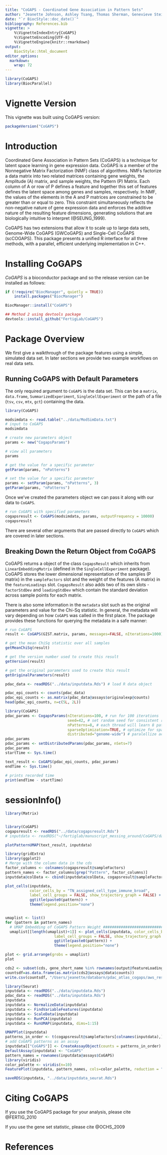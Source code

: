 ```yaml
---
title: "CoGAPS - Coordinated Gene Association in Pattern Sets"
author: "Jeanette Johnson, Ashley Tsang, Thomas Sherman, Genevieve Stein-O'Brien, Hyejune Limb, Elana Fertig"
date: "`r BiocStyle::doc_date()`"
bibliography: References.bib
vignette: >
    %\VignetteIndexEntry{CoGAPS}
    %\VignetteEncoding{UTF-8}
    %\VignetteEngine{knitr::rmarkdown}
output: 
    BiocStyle::html_document
editor_options: 
  markdown: 
    wrap: 72
---
```


```r
library(CoGAPS)
library(BiocParallel)
```

# Vignette Version

This vignette was built using CoGAPS version:

```r
packageVersion("CoGAPS")
```

# Introduction

Coordinated Gene Association in Pattern Sets (CoGAPS) is a technique for
latent space learning in gene expression data. CoGAPS is a member of the
Nonnegative Matrix Factorization (NMF) class of algorithms. NMFs
factorize a data matrix into two related matrices containing gene
weights, the Amplitude (A) matrix, and sample weights, the Pattern (P)
Matrix. Each column of A or row of P defines a feature and together this
set of features defines the latent space among genes and samples,
respectively. In NMF, the values of the elements in the A and P matrices
are constrained to be greater than or equal to zero. This constraint
simultaneously reflects the non-negative nature of gene expression data
and enforces the additive nature of the resulting feature dimensions,
generating solutions that are biologically intuitive to interpret
(@SEUNG_1999).

CoGAPS has two extensions that allow it to scale up to large data sets,
Genome-Wide CoGAPS (GWCoGAPS) and Single-Cell CoGAPS (scCOGAPS). This
package presents a unified R interface for all three methods, with a
parallel, efficient underlying implementation in C++.

# Installing CoGAPS

*CoGAPS* is a bioconductor package and so the release version can be
installed as follows:

```r
if (!require("BiocManager", quietly = TRUE))
    install.packages("BiocManager")

BiocManager::install("CoGAPS")

## Method 2 using devtools package
devtools::install_github("FertigLab/CoGAPS")
```

# Package Overview

We first give a walkthrough of the package features using a simple,
simulated data set. In later sections we provide two example workflows
on real data sets.

## Running CoGAPS with Default Parameters

The only required argument to `CoGAPS` is the data set. This can be a
`matrix`, `data.frame`, `SummarizedExperiment`, `SingleCellExperiment`
or the path of a file (`tsv`, `csv`, `mtx`, `gct`) containing the data.

```r
library(CoGAPS)
```

```r
modsimdata <- read.table("../data/ModSimData.txt")
# input to CoGAPS
modsimdata

# create new parameters object
params <- new("CogapsParams")

# view all parameters
params

# get the value for a specific parameter
getParam(params, "nPatterns")

# set the value for a specific parameter
params <- setParam(params, "nPatterns", 3)
getParam(params, "nPatterns")
```

Once we've created the parameters object we can pass it along with our
data to `CoGAPS`.

```r
# run CoGAPS with specified parameters
cogapsresult <- CoGAPS(modsimdata, params, outputFrequency = 10000)
cogapsresult
```

There are several other arguments that are passed directly to `CoGAPS`
which are covered in later sections.

## Breaking Down the Return Object from CoGAPS

CoGAPS returns a object of the class `CogapsResult` which inherits from
`LinearEmbeddingMatrix` (defined in the `SingleCellExperiment` package).
CoGAPS stores the lower dimensional representation of the samples (P
matrix) in the `sampleFactors` slot and the weight of the features (A
matrix) in the `featureLoadings` slot. `CogapsResult` also adds two of
its own slots - `factorStdDev` and `loadingStdDev` which contain the
standard deviation across sample points for each matrix.

There is also some information in the `metadata` slot such as the
original parameters and value for the Chi-Sq statistic. In general, the
metadata will vary depending on how `CoGAPS` was called in the first
place. The package provides these functions for querying the metadata in
a safe manner:

```r
# run CoGAPS
result <- CoGAPS(GIST.matrix, params, messages=FALSE, nIterations=1000)

# get the mean ChiSq statistic over all samples
getMeanChiSq(result)

# get the version number used to create this result
getVersion(result)

# get the original parameters used to create this result
getOriginalParameters(result)
```

```r
pdac_data <- readRDS("../data/inputdata.Rds") # load R data object 

pdac_epi_counts <- counts(pdac_data)
pdac_epi_counts <- as.matrix(pdac_data@assays$originalexp@counts)
head(pdac_epi_counts, n=c(5L, 2L))

library(CoGAPS)
pdac_params <- CogapsParams(nIterations=100, # run for 100 iterations 
                            seed=42, # set random seed for consistent results across stochastic runs
                            nPatterns=8, # each thread will learn 8 patterns
                            sparseOptimization=TRUE, # optimize for sparse input data
                            distributed="genome-wide") # paralellize across sets "genome-wise
pdac_params
pdac_params <- setDistributedParams(pdac_params, nSets=7)
pdac_params
startTime <- Sys.time()

text_result <- CoGAPS(pdac_epi_counts, pdac_params)
endTime <- Sys.time()
  
# prints recorded time
print(endTime - startTime)
```

# sessionInfo()

```r
library(Matrix)


library(CoGAPS)
cogapsresult <- readRDS("../data/cogapsresult.Rds")
# inputdata <- readRDS("~/fertiglab/manuscript_messing_around/CoGAPS/data/inputdata.Rds")

plotPatternUMAP(text_result, inputdata)

library(gridExtra)
library(ggplot2)
# Merge with the column data in the cds
factor_columns <- colnames(cogapsresult@sampleFactors)
pattern_names <- factor_columns[grep("Pattern", factor_columns)]
inputdata@colData <- cbind(inputdata@colData, cogapsresult@sampleFactors[,pattern_names ])

plot_cells(inputdata, 
           color_cells_by = "TN_assigned_cell_type_immune_broad",
           label_cell_groups = FALSE, show_trajectory_graph = FALSE) +
           ggtitle(paste0(pattern)) +
           theme(legend.position="none")


umaplist <- list()
for (pattern in pattern_names)
  # UMAP Embedding of CoGAPS Pattern Weight ###################################
  umaplist[[length(umaplist)+1]] <- plot_cells(inputdata, color_cells_by = pattern,
                      label_cell_groups = FALSE, show_trajectory_graph = FALSE) +
                      ggtitle(paste0(pattern)) +
                      theme(legend.position="none")

plot <- grid.arrange(grobs = umaplist)
plot

cds2 <- subset(cds, gene_short_name %in% rownames(output@featureLoadings))
countsdf=as.data.frame(as.matrix(cds2@assays@data$counts))
write.csv(countsdf, "/Users/jeanette/databarn/pdac_atlas_cogaps/aws_result/counts.csv")
```
```r
library(Seurat)
inputdata <- readRDS("../data/inputdata.Rds")
pdac_data <- readRDS("../data/inputdata.Rds")
inputdata
inputdata <- NormalizeData(inputdata)
inputdata <- FindVariableFeatures(inputdata)
inputdata <- ScaleData(inputdata)
inputdata <- RunPCA(inputdata)
inputdata <- RunUMAP(inputdata, dims=1:15)

UMAPPlot(inputdata)
patterns_in_order <- t(cogapsresult@sampleFactors[colnames(inputdata),])
# add CoGAPS patterns as an assay
inputdata[["CoGAPS"]] <- CreateAssayObject(counts = patterns_in_order)
DefaultAssay(inputdata) <- "CoGAPS"
pattern_names = rownames(inputdata@assays$CoGAPS)
library(viridis)
color_palette <- viridis(n=10)
FeaturePlot(inputdata, pattern_names, cols=color_palette, reduction = "umap") & NoLegend() 

saveRDS(inputdata, "../data/inputdata_seurat.Rds")
```
# Citing CoGAPS

If you use the CoGAPS package for your analysis, please cite
@FERTIG_2010

If you use the gene set statistic, please cite @OCHS_2009

# References

